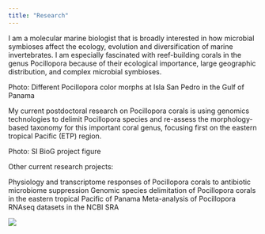 ```yaml
---
title: "Research"
---
```


I am a molecular marine biologist that is broadly interested in how microbial symbioses affect the ecology, evolution and diversification of marine invertebrates. I am especially fascinated with reef-building corals in the genus Pocillopora because of their ecological importance, large geographic distribution, and complex microbial symbioses.

Photo: Different Pocillopora color morphs at Isla San Pedro in the Gulf of Panama

My current postdoctoral research on Pocillopora corals is using genomics technologies to delimit Pocillopora species and re-assess the morphology-based taxonomy for this important coral genus, focusing first on the eastern tropical Pacific (ETP) region.

Photo: SI BioG project figure

Other current research projects:

Physiology and transcriptome responses of Pocillopora corals to antibiotic microbiome suppression
Genomic species delimitation of Pocillopora corals in the eastern tropical Pacific of Panama
Meta-analysis of Pocillopora RNAseq datasets in the NCBI SRA

![](./images/Pocillopora_Outlet.JPG)